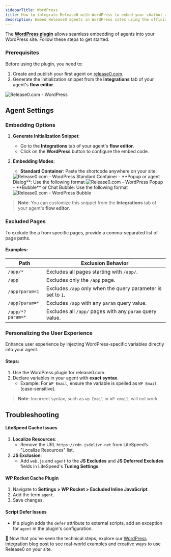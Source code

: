 ```yaml
---
sidebarTitle: WordPress
title: How to integrate Release0 with WordPress to embed your chatbot agent on your site
description: Embed Release0 agents in WordPress sites using the official plugin. This guide provides step-by-step instructions to add your agent to WordPress pages, including embedding options and personalization features.
---
```


The **[WordPress plugin](https://wordpress.org/plugins/release0/)** allows seamless embedding of agents into your WordPress site. Follow these steps to get started.

### Prerequisites

Before using the plugin, you need to:
1. Create and publish your first agent on [release0.com](https://release0.com).
2. Generate the initialization snippet from the **Integrations** tab of your agent's **flow editor**.

<Frame style={{ maxWidth: '600px' }}>
  <img src="/images/integrations/wordpress-integration-menu.png" alt="Release0.com - WordPress" />
</Frame>

## Agent Settings

### Embedding Options

1. **Generate Initialization Snippet**:  
   - Go to the **Integrations** tab of your agent's **flow editor**.
   - Click on the **WordPress** button to configure the embed code.

2. **Embedding Modes**:
   - **Standard Container**: Paste the shortcode anywhere on your site.
   <Frame style={{ maxWidth: '400px' }}>
   <img src="/images/integrations/wordpress-standard-container.png" alt="Release0.com - WordPress Standard Container" />
   </Frame>
   - **Popup or agent Dialog**: Use the following format
   <Frame style={{ maxWidth: '400px' }}>
   <img src="/images/integrations/wordpress-popup.png" alt="Release0.com - WordPress Popup" />
   </Frame>
   - **Bubble** or Chat Bubble: Use the following format
   <Frame style={{ maxWidth: '400px' }}>
   <img src="/images/integrations/wordpress-bubble.png" alt="Release0.com - WordPress Bubble" />
   </Frame>

> **Note**: You can customize this snippet from the **Integrations** tab of your agent's **flow editor**.

### Excluded Pages

To exclude the a from specific pages, provide a comma-separated list of page paths.

#### Examples:
| Path             | Exclusion Behavior                                                |
|------------------|-------------------------------------------------------------------|
| `/app/*`         | Excludes all pages starting with `/app/`.                         |
| `/app`           | Excludes only the `/app` page.                                   |
| `/app?param=1`   | Excludes `/app` only when the query parameter is set to `1`.      |
| `/app?param=*`   | Excludes `/app` with any `param` query value.                     |
| `/app/*?param=*` | Excludes all `/app/` pages with any `param` query value.          |


### Personalizing the User Experience

Enhance user experience by injecting WordPress-specific variables directly into your agent.  

#### Steps:
1. Use the WordPress plugin for release0.com.
2. Declare variables in your agent with **exact syntax**.  
   - Example: For `WP Email`, ensure the variable is spelled as `WP Email` (case-sensitive).

> **Note**: Incorrect syntax, such as `wp Email` or `WP email`, will not work.


## Troubleshooting

#### LiteSpeed Cache Issues
1. **Localize Resources**:
   - Remove the URL `https://cdn.jsdelivr.net` from LiteSpeed’s "Localize Resources" list.
2. **JS Exclusion**:
   - Add `web.js` and `agent` to the **JS Excludes** and **JS Deferred Excludes** fields in LiteSpeed's **Tuning Settings**.

#### WP Rocket Cache Plugin
1. Navigate to **Settings > WP Rocket > Excluded Inline JavaScript**.
2. Add the term `agent`.
3. Save changes.

#### Script Defer Issues
- If a plugin adds the `defer` attribute to external scripts, add an exception for `agent` in the plugin's configuration.

🎉 Now that you've seen the technical steps, explore our [WordPress integration blog post](https://release0.com/blog/integrate-release0-agent-to-wordpress) to see real-world examples and creative ways to use Release0 on your site.